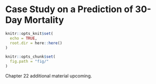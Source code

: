 # Case Study on a Prediction of 30-Day Mortality {#case-study-gusto}

```r
knitr::opts_knit$set(
  echo = TRUE,
  root.dir = here::here()
)

knitr::opts_chunk$set(
  fig.path = "fig/"
)
```

Chapter 22 additional material upcoming.
